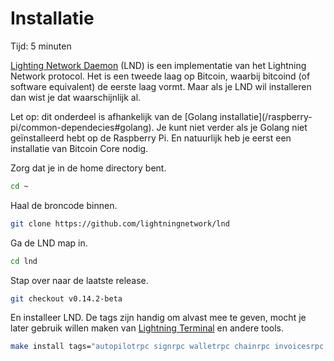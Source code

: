 
# Installatie

<Callout emoji="&#x2139;">
	Tijd: 5 minuten
</Callout>

[Lighting Network Daemon](https://github.com/lightningnetwork/lnd#lightning-network-daemon) \(LND\) is een implementatie van het Lightning Network protocol. Het is een tweede laag op Bitcoin, waarbij bitcoind \(of software equivalent\) de eerste laag vormt. Maar als je LND wil installeren dan wist je dat waarschijnlijk al.

<Callout emoji="&#x2139;">
	Let op: dit onderdeel is afhankelijk van de [Golang installatie](/raspberry-pi/common-dependecies#golang). Je kunt niet verder als je Golang niet geïnstalleerd hebt op de Raspberry Pi. En natuurlijk heb je eerst een installatie van Bitcoin Core nodig.
</Callout>

Zorg dat je in de home directory bent.

```bash
cd ~
```

Haal de broncode binnen.

```bash
git clone https://github.com/lightningnetwork/lnd
```

Ga de LND map in.

```bash
cd lnd
```

Stap over naar de laatste release.

```bash
git checkout v0.14.2-beta
```

En installeer LND. De tags zijn handig om alvast mee te geven, mocht je later gebruik willen maken van [Lightning Terminal](/lightning-extensions/lightning-terminal) en andere tools.

```bash
make install tags="autopilotrpc signrpc walletrpc chainrpc invoicesrpc routerrpc watchtowerrpc monitoring"
```
